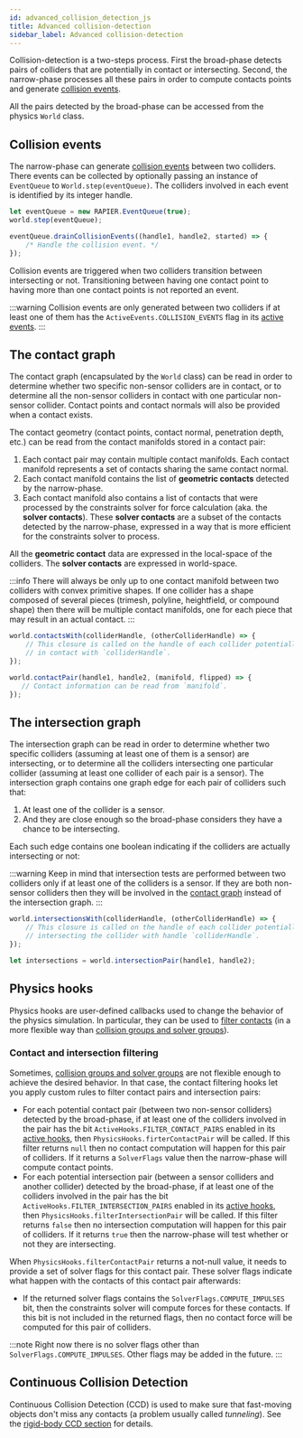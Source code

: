 ```yaml
---
id: advanced_collision_detection_js
title: Advanced collision-detection
sidebar_label: Advanced collision-detection
---
```



Collision-detection is a two-steps process. First the broad-phase detects pairs of colliders
that are potentially in contact or intersecting. Second, the narrow-phase processes all these pairs in order
to compute contacts points and generate [collision events](#collision-events).

All the pairs detected by the broad-phase can be accessed from the physics `World` class.

## Collision events
The narrow-phase can generate [collision events](#contact-events) between two colliders.
There events can be collected by optionally passing an instance of `EventQueue` to `World.step(eventQueue)`.
The colliders involved in each event is identified by its integer handle.

```js
let eventQueue = new RAPIER.EventQueue(true);
world.step(eventQueue);

eventQueue.drainCollisionEvents((handle1, handle2, started) => {
    /* Handle the collision event. */
});
```

Collision events are triggered when two colliders transition between intersecting or not. Transitioning between having
one contact point to having more than one contact points is not reported an event.

:::warning
Collision events are only generated between two colliders  if at least one of them has the
`ActiveEvents.COLLISION_EVENTS` flag in its [active events](colliders#active-events).
:::

## The contact graph
The contact graph (encapsulated by the `World` class) can be read in order to determine whether two specific
non-sensor colliders are in contact, or to determine all the non-sensor colliders in contact with one particular
non-sensor collider. Contact points and contact normals will also be provided when a contact exists.

The contact geometry (contact points, contact normal, penetration depth, etc.) can be read from the contact
manifolds stored in a contact pair:
1. Each contact pair may contain multiple contact manifolds. Each contact manifold represents a set of contacts
   sharing the same contact normal.
2. Each contact manifold contains the list of **geometric contacts** detected by the narrow-phase.
3. Each contact manifold also contains a list of contacts that were processed by the constraints solver for force
   calculation (aka. the **solver contacts**). These **solver contacts** are a subset of the contacts detected by the narrow-phase,
   expressed in a way that is more efficient for the constraints solver to process. 
   
All the **geometric contact** data are expressed in the local-space of the colliders. The **solver contacts** are
expressed in world-space.

:::info
There will always be only up to one contact manifold between two colliders with convex primitive shapes. If one
collider has a shape composed of several pieces (trimesh, polyline, heightfield, or compound shape) then there
will be multiple contact manifolds, one for each piece that may result in an actual contact.
:::

```js
world.contactsWith(colliderHandle, (otherColliderHandle) => {
    // This closure is called on the handle of each collider potentially
    // in contact with `colliderHandle`.
});

world.contactPair(handle1, handle2, (manifold, flipped) => {
   // Contact information can be read from `manifold`. 
});
```

## The intersection graph
The intersection graph can be read in order to determine whether two specific colliders (assuming at least one of them is
a sensor) are intersecting, or to determine all the colliders intersecting one particular collider (assuming at least one
collider of each pair is a sensor). The intersection graph contains one graph edge for each pair of colliders such that:
1. At least one of the collider is a sensor.
2. And they are close enough so the broad-phase considers they have a chance to be intersecting.

Each such edge contains one boolean indicating if the colliders are actually intersecting or not:

:::warning
Keep in mind that intersection tests are performed between two colliders only if at least one of the colliders
is a sensor. If they are both non-sensor colliders then they will be involved in the [contact graph](#the-contact-graph)
instead of the intersection graph.
:::

```js
world.intersectionsWith(colliderHandle, (otherColliderHandle) => {
    // This closure is called on the handle of each collider potentially
    // intersecting the collider with handle `colliderHandle`.
});

let intersections = world.intersectionPair(handle1, handle2);
```

## Physics hooks
Physics hooks are user-defined callbacks used to change the behavior of the physics simulation. In particular,
they can be used to [filter contacts](#contact-and-intersection-filtering) (in a more flexible way than
[collision groups and solver groups](colliders#collision-groups-and-solver-groups)).

### Contact and intersection filtering
Sometimes, [collision groups and solver groups](colliders#collision-groups-and-solver-groups) are not flexible enough
to achieve the desired behavior. In that case, the contact filtering hooks let you apply custom rules to filter contact
pairs and intersection pairs:
- For each potential contact pair (between two non-sensor colliders) detected by the broad-phase, if at least one
  of the colliders involved in the pair has the bit `ActiveHooks.FILTER_CONTACT_PAIRS` enabled in its
  [active hooks](colliders#active-hooks), then `PhysicsHooks.firterContactPair` will be called. If this filter
  returns `null` then no contact computation will happen for this pair of colliders. If it returns a `SolverFlags` value then the
  narrow-phase will compute contact points.
- For each potential intersection pair (between a sensor colliders and another collider) detected by the broad-phase, if
  at least one of the colliders involved in the pair has the bit `ActiveHooks.FILTER_INTERSECTION_PAIRS` enabled
  in its [active hooks](colliders#active-hooks), then `PhysicsHooks.filterIntersectionPair` will be called. If this
  filter returns `false` then no intersection computation will happen for this pair of colliders. If it returns `true`
  then the narrow-phase will test whether or not they are intersecting.

When `PhysicsHooks.filterContactPair` returns a not-null value, it
needs to provide a set of solver flags for this contact pair. These solver flags indicate what happen with the contacts of this contact pair afterwards:
- If the returned solver flags contains the `SolverFlags.COMPUTE_IMPULSES` bit, then the constraints solver will
  compute forces for these contacts. If this bit is not included in the returned flags, then no contact force will
  be computed for this pair of colliders.

:::note
Right now there is no solver flags other than `SolverFlags.COMPUTE_IMPULSES`.
Other flags may be added in the future.
:::

## Continuous Collision Detection
Continuous Collision Detection (CCD) is used to make sure that fast-moving objects don't miss any contacts (a problem
usually called _tunneling_). See the [rigid-body CCD section](rigid_bodies#continuous-collision-detection) for details.